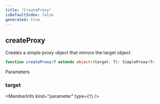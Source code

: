 ```yaml
---
title: "CreateProxy"
isDefaultIndex: false
generated: true
---
```



<!-- This file was generated from the CommandKit source. Do not modify. Instead, re-run the "docgen" script -->


## createProxy

<GenerationInfo sourceFile="packages/commandkit/src/utils/utilities.ts" sourceLine="192" packageName="commandkit" />

Creates a simple proxy object that mirrors the target object.

```ts title="Signature"
function createProxy<T extends object>(target: T): SimpleProxy<T>
```
Parameters

### target

<MemberInfo kind="parameter" type={`T`} />

